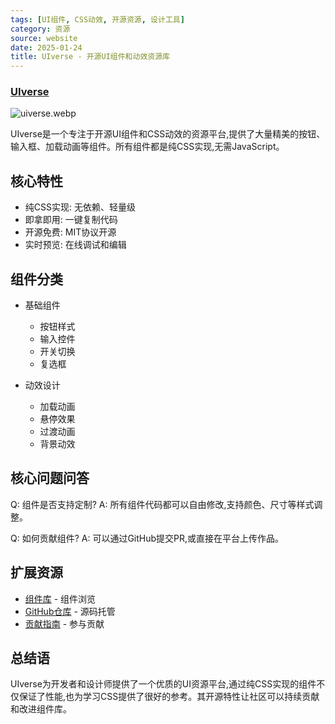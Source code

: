 ```yaml
---
tags: [UI组件, CSS动效, 开源资源, 设计工具]
category: 资源
source: website
date: 2025-01-24
title: UIverse - 开源UI组件和动效资源库
---
```


### [UIverse](https://uiverse.io/)

![uiverse.webp](https://img.mengpeng.tech/i/2025/02/07/67a59f3b997f8.webp)

UIverse是一个专注于开源UI组件和CSS动效的资源平台,提供了大量精美的按钮、输入框、加载动画等组件。所有组件都是纯CSS实现,无需JavaScript。

## 核心特性

- 纯CSS实现: 无依赖、轻量级
- 即拿即用: 一键复制代码
- 开源免费: MIT协议开源
- 实时预览: 在线调试和编辑

## 组件分类

- 基础组件
  - 按钮样式
  - 输入控件
  - 开关切换
  - 复选框

- 动效设计
  - 加载动画
  - 悬停效果
  - 过渡动画
  - 背景动效

## 核心问题问答

Q: 组件是否支持定制?
A: 所有组件代码都可以自由修改,支持颜色、尺寸等样式调整。

Q: 如何贡献组件?
A: 可以通过GitHub提交PR,或直接在平台上传作品。

## 扩展资源

- [组件库](https://uiverse.io/elements) - 组件浏览
- [GitHub仓库](https://github.com/uiverse-io) - 源码托管
- [贡献指南](https://uiverse.io/contribute) - 参与贡献

## 总结语

UIverse为开发者和设计师提供了一个优质的UI资源平台,通过纯CSS实现的组件不仅保证了性能,也为学习CSS提供了很好的参考。其开源特性让社区可以持续贡献和改进组件库。 